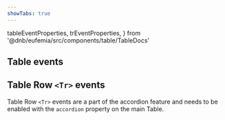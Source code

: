 ```yaml
---
showTabs: true
---
```


  tableEventProperties,
  trEventProperties,
} from '@dnb/eufemia/src/components/table/TableDocs'

## Table events

<PropertiesTable props={tableEventProperties} showDefaultValue />

## Table Row `<Tr>` events

Table Row `<Tr>` events are a part of the accordion feature and needs to be enabled with the `accordion` property on the main Table.

<PropertiesTable props={trEventProperties} showDefaultValue />
